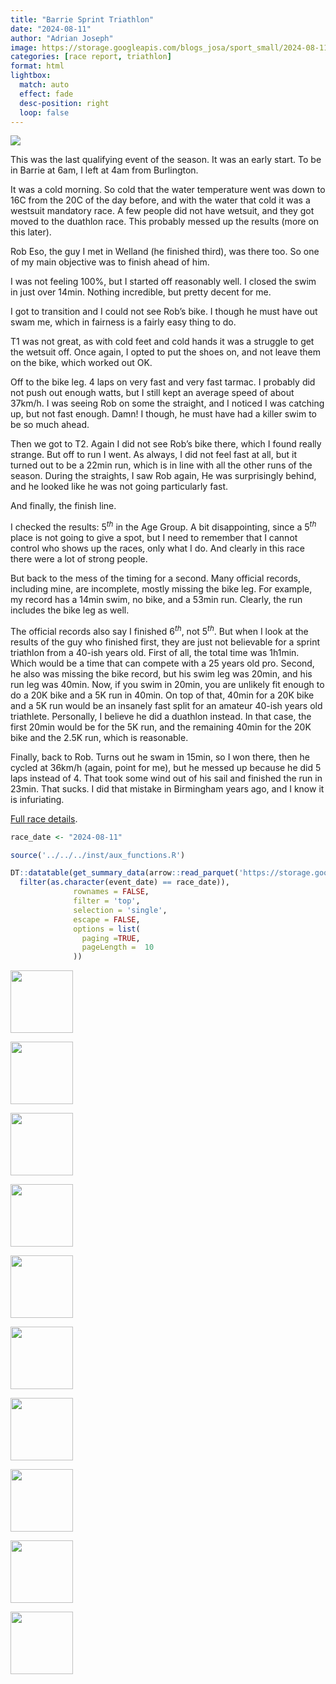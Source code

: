 ```yaml
---
title: "Barrie Sprint Triathlon"
date: "2024-08-11"
author: "Adrian Joseph"
image: https://storage.googleapis.com/blogs_josa/sport_small/2024-08-11_BARRIE_SPRINT_TRIATHLON/img/00.png
categories: [race report, triathlon]
format: html
lightbox:
  match: auto
  effect: fade
  desc-position: right
  loop: false
---
```

![](https://storage.googleapis.com/blogs_josa/sport_small/2024-08-11_BARRIE_SPRINT_TRIATHLON/img/00.png)

This was the last qualifying event of the season. It was an early start. To be in Barrie at 6am, I left at 4am from Burlington.

It was a cold morning. So cold that the water temperature went was down to 16C from the 20C of the day before, and with the water that cold it was a westsuit mandatory race. A few people did not have wetsuit, and they got moved to the duathlon race. This probably messed up the results (more on this later).

Rob Eso, the guy I met in Welland (he finished third), was there too. So one of my main objective was to finish ahead of him.

I was not feeling 100%, but I started off reasonably well. I closed the swim in just over 14min. Nothing incredible, but pretty decent for me.

I got to transition and I could not see Rob's bike. I though he must have out swam me, which in fairness is a fairly easy thing to do.

T1 was not great, as with cold feet and cold hands it was a struggle to get the wetsuit off. Once again, I opted to put the shoes on, and not leave them on the bike, which worked out OK.

Off to the bike leg. 4 laps on very fast and very fast tarmac. I probably did not push out enough watts, but I still kept an average speed of about 37km/h. I was seeing Rob on some the straight, and I noticed I was catching up, but not fast enough. Damn! I though, he must have had a killer swim to be so much ahead.

Then we got to T2. Again I did not see Rob's bike there, which I found really strange. But off to run I went. As always, I did not feel fast at all, but it turned out to be a 22min run, which is in line with all the other runs of the season. During the straights, I saw Rob again, He was surprisingly behind, and he looked like he was not going particularly fast.

And finally, the finish line.

I checked the results: 5$^{th}$ in the Age Group. A bit disappointing, since a 5$^{th}$ place is not going to give a spot, but I need to remember that I cannot control who shows up the races, only what I do. And clearly in this race there were a lot of strong people.

But back to the mess of the timing for a second. Many official records, including mine, are incomplete, mostly missing the bike leg. For example, my record has a 14min swim, no bike, and a 53min run. Clearly, the run includes the bike leg as well.

The official records also say I finished 6$^{th}$, not 5$^{th}$. But when I look at the results of the guy who finished first, they are just not believable for a sprint triathlon from a 40-ish years old. First of all, the total time was 1h1min. Which would be a time that can compete with a 25 years old pro. Second, he also was missing the bike record, but his swim leg was 20min, and his run leg was 40min. Now, if you swim in 20min, you are unlikely fit enough to do a 20K bike and a 5K run in 40min. On top of that, 40min for a 20K bike and a 5K run would be an insanely fast split for an amateur 40-ish years old triathlete. Personally, I believe he did a duathlon instead. In that case, the first 20min would be for the 5K run, and the remaining 40min for the 20K bike and the 2.5K run, which is reasonable.

Finally, back to Rob. Turns out he swam in 15min, so I won there, then he cycled at 36km/h (again, point for me), but he messed up because he did 5 laps instead of 4. That took some wind out of his sail and finished the run in 23min. That sucks. I did that mistake in Birmingham years ago, and I know it is infuriating.

[Full race details](https://asjblog.shinyapps.io/race_shiny/?_inputs_&selector=%222024-08-11%20-%20BARRIE%20SPRINT%20TRIATHLON%20-%20sprint%20triathlon%22){target="_blank"}.

```r
race_date <- "2024-08-11"

source('../../../inst/aux_functions.R')

DT::datatable(get_summary_data(arrow::read_parquet('https://storage.googleapis.com/blogs_josa/sport/parquets/main_dataset.parquet') |>
  filter(as.character(event_date) == race_date)),
              rownames = FALSE,
              filter = 'top',
              selection = 'single',
              escape = FALSE,
              options = list(
                paging =TRUE,
                pageLength =  10
              ))
```





::: {layout-ncol=4}
![](https://storage.googleapis.com/blogs_josa/sport_small/2024-08-11_BARRIE_SPRINT_TRIATHLON/img/00.png){ width="100" group="hi" }

![](https://storage.googleapis.com/blogs_josa/sport_small/2024-08-11_BARRIE_SPRINT_TRIATHLON/img/01.png){ width="100" group="hi" }

![](https://storage.googleapis.com/blogs_josa/sport_small/2024-08-11_BARRIE_SPRINT_TRIATHLON/img/02.png){ width="100" group="hi" }

![](https://storage.googleapis.com/blogs_josa/sport_small/2024-08-11_BARRIE_SPRINT_TRIATHLON/img/03.png){ width="100" group="hi" }

![](https://storage.googleapis.com/blogs_josa/sport_small/2024-08-11_BARRIE_SPRINT_TRIATHLON/img/04.png){ width="100" group="hi" }

![](https://storage.googleapis.com/blogs_josa/sport_small/2024-08-11_BARRIE_SPRINT_TRIATHLON/img/05.png){ width="100" group="hi" }

![](https://storage.googleapis.com/blogs_josa/sport_small/2024-08-11_BARRIE_SPRINT_TRIATHLON/img/06.png){ width="100" group="hi" }

![](https://storage.googleapis.com/blogs_josa/sport_small/2024-08-11_BARRIE_SPRINT_TRIATHLON/img/07.jpg){ width="100" group="hi" }

![](https://storage.googleapis.com/blogs_josa/sport_small/2024-08-11_BARRIE_SPRINT_TRIATHLON/img/11.jpg){ width="100" group="hi" }

![](https://storage.googleapis.com/blogs_josa/sport_small/2024-08-11_BARRIE_SPRINT_TRIATHLON/img/14.jpg){ width="100" group="hi" }


:::
